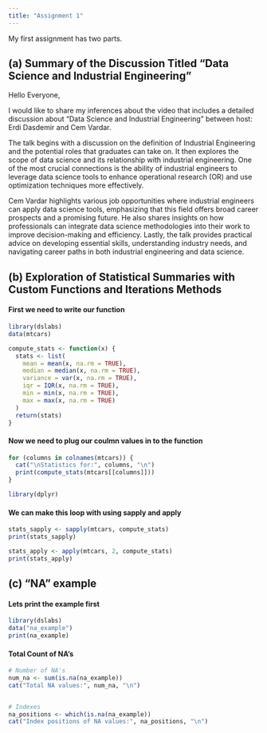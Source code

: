 ```yaml
---
title: "Assignment 1"
---
```


My first assignment has two parts.

## (a) Summary of the Discussion Titled "Data Science and Industrial Engineering"

Hello Everyone,

I would like to share my inferences about the video that includes a detailed discussion about "Data Science and Industrial Engineering" between host: Erdi Dasdemir and Cem Vardar.

The talk begins with a discussion on the definition of Industrial Engineering and the potential roles that graduates can take on. It then explores the scope of data science and its relationship with industrial engineering. One of the most crucial connections is the ability of industrial engineers to leverage data science tools to enhance operational research (OR) and use optimization techniques more effectively.

Cem Vardar highlights various job opportunities where industrial engineers can apply data science tools, emphasizing that this field offers broad career prospects and a promising future. He also shares insights on how professionals can integrate data science methodologies into their work to improve decision-making and efficiency. Lastly, the talk provides practical advice on developing essential skills, understanding industry needs, and navigating career paths in both industrial engineering and data science.

## (b) Exploration of Statistical Summaries with Custom Functions and Iterations Methods

#### First we need to write our function

```r
library(dslabs)
data(mtcars)

compute_stats <- function(x) {
  stats <- list(
    mean = mean(x, na.rm = TRUE),
    median = median(x, na.rm = TRUE),
    variance = var(x, na.rm = TRUE),
    iqr = IQR(x, na.rm = TRUE),
    min = min(x, na.rm = TRUE),
    max = max(x, na.rm = TRUE)
  )
  return(stats)
}
```


#### Now we need to plug our coulmn values in to the function

```r
for (columns in colnames(mtcars)) {
  cat("\nStatistics for:", columns, "\n")
  print(compute_stats(mtcars[[columns]]))
}

library(dplyr)
```

#### We can make this loop with using sapply and apply

```r

stats_sapply <- sapply(mtcars, compute_stats)
print(stats_sapply)

stats_apply <- apply(mtcars, 2, compute_stats)
print(stats_apply)
```

## (c) "NA" example

#### Lets print the example first

```r
library(dslabs)
data("na_example")
print(na_example)
```

#### Total Count of NA's

```r
# Number of NA's
num_na <- sum(is.na(na_example))
cat("Total NA values:", num_na, "\n")


# Indexes
na_positions <- which(is.na(na_example))
cat("Index positions of NA values:", na_positions, "\n")

```

